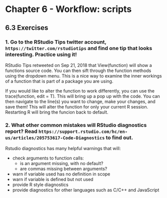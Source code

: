 # Chapter 6 - Workflow: scripts {-}

## **6.3** Exercises {-}

### 1. Go to the RStudio Tips twitter account, ```https://twitter.com/rstudiotips``` and find one tip that looks interesting. Practice using it! {-}

RStudio Tips retweeted on Sep 21, 2018 that View(function) will show a functions source code. You can then sift through the function methods using the dropdown menu. This is a nice way to examine the inner workings of a function that is part of a package you are using.

If you would like to alter the function to work differently, you can use the trace(function, edit = T). This will bring up a pop up with the code. You can then navigate to the line(s) you want to change, make your changes, and save them! This will alter the function for only your current R session. Restarting R will bring the funcion back to default.

### 2. What other common mistakes will RStudio diagnostics report? Read ```https://support.rstudio.com/hc/en-us/articles/205753617-Code-Diagnostics``` to find out. {-}

Rstudio diagnostics has many helpful warnings that will:

* check arguments to function calls:
  + is an argument missing, with no default?
  + are commas missing between arguments?
* warn if variable used has no definition in scope
* warn if variable is defined but not used
* provide R style diagnostics
* provide diagnostics for other languages such as C/C++ and JavaScript

